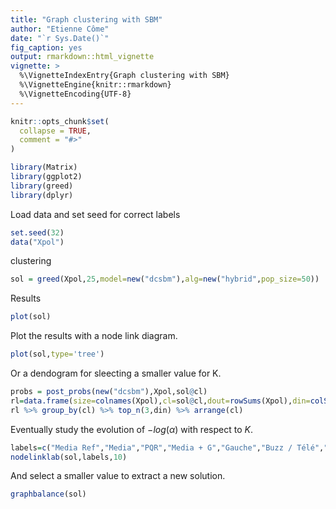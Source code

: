```yaml
---
title: "Graph clustering with SBM"
author: "Etienne Côme"
date: "`r Sys.Date()`"
fig_caption: yes
output: rmarkdown::html_vignette
vignette: >
  %\VignetteIndexEntry{Graph clustering with SBM}
  %\VignetteEngine{knitr::rmarkdown}
  %\VignetteEncoding{UTF-8}
---
```


```r
knitr::opts_chunk$set(
  collapse = TRUE,
  comment = "#>"
)
```



```r
library(Matrix)
library(ggplot2)
library(greed)
library(dplyr)
```

Load data and set seed for correct labels
```r
set.seed(32)
data("Xpol")
```

clustering 

```r
sol = greed(Xpol,25,model=new("dcsbm"),alg=new("hybrid",pop_size=50))
```


Results

```r
plot(sol)
```
Plot the results with a node link diagram.
```r
plot(sol,type='tree')
```
Or a dendogram for sleecting a smaller value for K.
```r
probs = post_probs(new("dcsbm"),Xpol,sol@cl)
rl=data.frame(size=colnames(Xpol),cl=sol@cl,dout=rowSums(Xpol),din=colSums(Xpol),p=apply(probs,1,max))
rl %>% group_by(cl) %>% top_n(3,din) %>% arrange(cl)
```
Eventually study the evolution of $-log(\alpha)$ with respect to $K$.
```r
labels=c("Media Ref","Media","PQR","Media + G","Gauche","Buzz / Télé","RT / Atl / Sput","Ext / Droite","Pseudo-Science","Alt / Comp", "Alt / Comp","Presse / Alt")
nodelinklab(sol,labels,10)
```

And select a smaller value to extract a new solution.
```r
graphbalance(sol)
```
